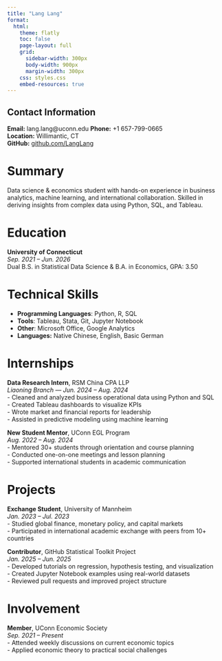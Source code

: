 ```yaml
---
title: "Lang Lang"
format: 
  html:
    theme: flatly
    toc: false
    page-layout: full
    grid:
      sidebar-width: 300px
      body-width: 900px
      margin-width: 300px
    css: styles.css
    embed-resources: true
---
```


::: {.sidebar}
# Contact Information

**Email:** lang.lang@uconn.edu 
**Phone:** +1 657-799-0665  
**Location:** Willimantic, CT  
**GitHub:** [github.com/LangLang](https://github.com/LangLang)  
:::

# Summary

Data science & economics student with hands-on experience in business analytics, 
machine learning, and international collaboration. Skilled in deriving insights 
from complex data using Python, SQL, and Tableau.

# Education

**University of Connecticut**  
*Sep. 2021 – Jun. 2026*  
Dual B.S. in Statistical Data Science & B.A. in Economics, GPA: 3.50

# Technical Skills

- **Programming Languages**: Python, R, SQL  
- **Tools**: Tableau, Stata, Git, Jupyter Notebook  
- **Other**: Microsoft Office, Google Analytics
- **Languages:** Native Chinese, English, Basic German

# Internships

**Data Research Intern**, RSM China CPA LLP  
*Liaoning Branch — Jun. 2024 – Aug. 2024*  
- Cleaned and analyzed business operational data using Python and SQL  
- Created Tableau dashboards to visualize KPIs  
- Wrote market and financial reports for leadership  
- Assisted in predictive modeling using machine learning

**New Student Mentor**, UConn EGL Program  
*Aug. 2022 – Aug. 2024*  
- Mentored 30+ students through orientation and course planning  
- Conducted one-on-one meetings and lesson planning  
- Supported international students in academic communication

# Projects

**Exchange Student**, University of Mannheim  
*Jan. 2023 – Jul. 2023*  
- Studied global finance, monetary policy, and capital markets  
- Participated in international academic exchange with peers from 10+ countries

**Contributor**, GitHub Statistical Toolkit Project  
*Jan. 2025 – Jun. 2025*  
- Developed tutorials on regression, hypothesis testing, and visualization  
- Created Jupyter Notebook examples using real-world datasets  
- Reviewed pull requests and improved project structure

# Involvement

**Member**, UConn Economic Society  
*Sep. 2021 – Present*  
- Attended weekly discussions on current economic topics  
- Applied economic theory to practical social challenges
